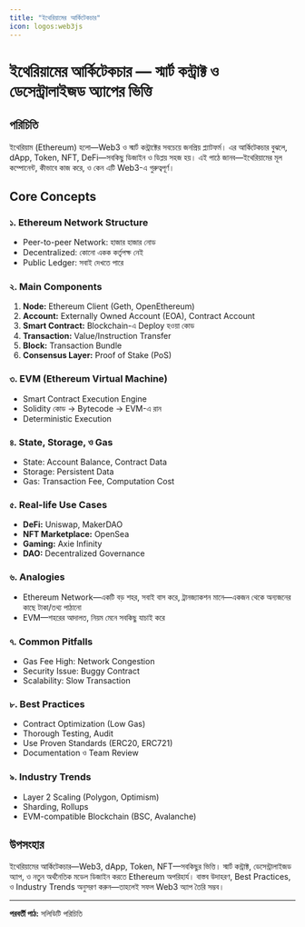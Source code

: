 ```yaml
---
title: "ইথেরিয়ামের আর্কিটেকচার"
icon: logos:web3js
---
```


# ইথেরিয়ামের আর্কিটেকচার — স্মার্ট কন্ট্রাক্ট ও ডেসেন্ট্রালাইজড অ্যাপের ভিত্তি

## পরিচিতি

ইথেরিয়াম (Ethereum) হলো—Web3 ও স্মার্ট কন্ট্রাক্টের সবচেয়ে জনপ্রিয় প্ল্যাটফর্ম। এর আর্কিটেকচার বুঝলে, dApp, Token, NFT, DeFi—সবকিছু ডিজাইন ও ডিপ্লয় সহজ হয়। এই পাঠে জানব—ইথেরিয়ামের মূল কম্পোনেন্ট, কীভাবে কাজ করে, ও কেন এটি Web3-এ গুরুত্বপূর্ণ।

## Core Concepts

### ১. Ethereum Network Structure
- Peer-to-peer Network: হাজার হাজার নোড
- Decentralized: কোনো একক কর্তৃপক্ষ নেই
- Public Ledger: সবাই দেখতে পারে

### ২. Main Components
1. **Node:** Ethereum Client (Geth, OpenEthereum)
2. **Account:** Externally Owned Account (EOA), Contract Account
3. **Smart Contract:** Blockchain-এ Deploy হওয়া কোড
4. **Transaction:** Value/Instruction Transfer
5. **Block:** Transaction Bundle
6. **Consensus Layer:** Proof of Stake (PoS)

### ৩. EVM (Ethereum Virtual Machine)
- Smart Contract Execution Engine
- Solidity কোড → Bytecode → EVM-এ রান
- Deterministic Execution

### ৪. State, Storage, ও Gas
- State: Account Balance, Contract Data
- Storage: Persistent Data
- Gas: Transaction Fee, Computation Cost

### ৫. Real-life Use Cases
- **DeFi:** Uniswap, MakerDAO
- **NFT Marketplace:** OpenSea
- **Gaming:** Axie Infinity
- **DAO:** Decentralized Governance

### ৬. Analogies
- Ethereum Network—একটি বড় শহর, সবাই বাস করে, ট্রানজ্যাকশন মানে—একজন থেকে অন্যজনের কাছে টাকা/তথ্য পাঠানো
- EVM—শহরের আদালত, নিয়ম মেনে সবকিছু যাচাই করে

### ৭. Common Pitfalls
- Gas Fee High: Network Congestion
- Security Issue: Buggy Contract
- Scalability: Slow Transaction

### ৮. Best Practices
- Contract Optimization (Low Gas)
- Thorough Testing, Audit
- Use Proven Standards (ERC20, ERC721)
- Documentation ও Team Review

### ৯. Industry Trends
- Layer 2 Scaling (Polygon, Optimism)
- Sharding, Rollups
- EVM-compatible Blockchain (BSC, Avalanche)

## উপসংহার

ইথেরিয়ামের আর্কিটেকচার—Web3, dApp, Token, NFT—সবকিছুর ভিত্তি। স্মার্ট কন্ট্রাক্ট, ডেসেন্ট্রালাইজড অ্যাপ, ও নতুন অর্থনৈতিক মডেল ডিজাইন করতে Ethereum অপরিহার্য। বাস্তব উদাহরণ, Best Practices, ও Industry Trends অনুসরণ করুন—তাহলেই সফল Web3 অ্যাপ তৈরি সম্ভব।

---

**পরবর্তী পাঠ:** সলিডিটি পরিচিতি
